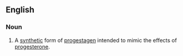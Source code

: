 ==English==
===Noun===
{{wikipedia}}
{{en-noun|-}}
#{{biology}} A [[synthetic]] form of [[progestagen]] intended to mimic the effects of [[progesterone]].